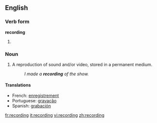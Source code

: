==English==

===Verb form===
'''recording'''

# {{present participle of|record}}

===Noun===
{{wikipedia}}
{{en-noun}}

# A reproduction of sound and/or video, stored in a permanent medium.
#: ''I made a '''recording''' of the show.''

====Translations====
{{top}}
*French: [[enregistrement]] {{m}}
*Portuguese: [[gravação]] {{f}}
*Spanish: [[grabación]] {{f}}
{{bottom}}

[[fr:recording]]
[[it:recording]]
[[vi:recording]]
[[zh:recording]]